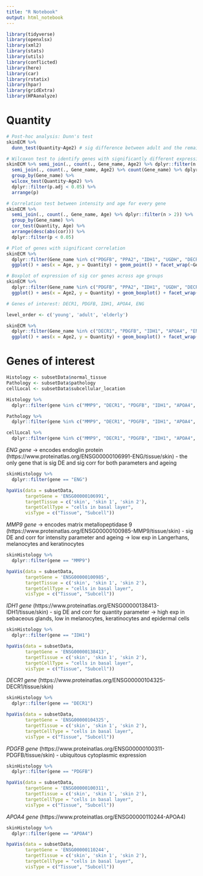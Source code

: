 ```yaml
---
title: "R Notebook"
output: html_notebook
---
```


```r
library(tidyverse)
library(openxlsx)
library(xml2)
library(stats)
library(utils)
library(conflicted)
library(here)
library(car)
library(rstatix)
library(hpar)
library(gridExtra)
library(HPAanalyze)
```

# Quantity

```r
# Post-hoc analysis: Dunn's test
skinECM %>%
  dunn_test(Quantity~Age2) # sig difference between adult and the remaining two groups, but no sig difference between young and elderly
```

```r
# Wilcoxon test to identify genes with significantly different expression across different age groups
skinECM %>% semi_join(., count(., Gene_name, Age2) %>% dplyr::filter(n > 2)) %>% 
  semi_join(., count(., Gene_name, Age2) %>% count(Gene_name) %>% dplyr::filter(n > 1)) %>%
  group_by(Gene_name) %>%
  wilcox_test(Quantity~Age2) %>%
  dplyr::filter(p.adj < 0.05) %>%
  arrange(p)
```

```r
# Correlation test between intensity and age for every gene
skinECM %>% 
  semi_join(., count(., Gene_name, Age) %>% dplyr::filter(n > 2)) %>% 
  group_by(Gene_name) %>%
  cor_test(Quantity, Age) %>%
  arrange(desc(abs(cor))) %>%
  dplyr::filter(p < 0.05) 

# Plot of genes with significant correlation
skinECM %>%
  dplyr::filter(Gene_name %in% c("PDGFB", "PPA2", "IDH1", "UGDH", "DECR1", "ENG", "APOE", "APOA4")) %>%
  ggplot() + aes(x = Age, y = Quantity) + geom_point() + facet_wrap(~Gene_name, scales = "free_x") + geom_smooth(method = "lm")
```

```r
# Boxplot of expression of sig cor genes across age groups
skinECM %>%
  dplyr::filter(Gene_name %in% c("PDGFB", "PPA2", "IDH1", "UGDH", "DECR1", "ENG", "APOE", "APOA4")) %>%
  ggplot() + aes(x = Age2, y = Quantity) + geom_boxplot() + facet_wrap(~Gene_name) + scale_x_discrete(limits = level_order)
```

```r
# Genes of interest: DECR1, PDGFB, IDH1, APOA4, ENG

level_order <- c('young', 'adult', 'elderly')

skinECM %>%
  dplyr::filter(Gene_name %in% c("DECR1", "PDGFB", "IDH1", "APOA4", "ENG")) %>%
  ggplot() + aes(x = Age2, y = Quantity) + geom_boxplot() + facet_wrap(~Gene_name) + scale_x_discrete(limits = level_order)
```

# Genes of interest

```r
Histology <- subsetData$normal_tissue
Pathology <- subsetData$pathology
cellLocal <- subsetData$subcellular_location

Histology %>%
  dplyr::filter(gene %in% c("MMP9", "DECR1", "PDGFB", "IDH1", "APOA4", "ENG"))

Pathology %>%
  dplyr::filter(gene %in% c("MMP9", "DECR1", "PDGFB", "IDH1", "APOA4", "ENG"))

cellLocal %>%
  dplyr::filter(gene %in% c("MMP9", "DECR1", "PDGFB", "IDH1", "APOA4", "ENG"))
```

*ENG gene* -> encodes endoglin protein (https://www.proteinatlas.org/ENSG00000106991-ENG/tissue/skin)
- the only gene that is sig DE and sig corr for both parameters and ageing
```r
skinHistology %>%
  dplyr::filter(gene == "ENG")

hpaVis(data = subsetData,
       targetGene = 'ENSG00000106991',
       targetTissue = c('skin', 'skin 1', 'skin 2'),
       targetCellType = "cells in basal layer",
       visType = c("Tissue", "Subcell"))
```

*MMP9 gene* -> encodes matrix metallopeptidase 9 (https://www.proteinatlas.org/ENSG00000100985-MMP9/tissue/skin)
- sig DE and corr for intensity parameter and ageing -> low exp in Langerhans, melanocytes and keratinocytes
```r
skinHistology %>%
  dplyr::filter(gene == "MMP9")

hpaVis(data = subsetData,
       targetGene = 'ENSG00000100985',
       targetTissue = c('skin', 'skin 1', 'skin 2'),
       targetCellType = "cells in basal layer",
       visType = c("Tissue", "Subcell"))
```

*IDH1 gene* (https://www.proteinatlas.org/ENSG00000138413-IDH1/tissue/skin)
- sig DE and corr for quantity parameter -> high exp in sebaceous glands, low in melanocytes, keratinocytes and epidermal cells
```r
skinHistology %>%
  dplyr::filter(gene == "IDH1")

hpaVis(data = subsetData,
       targetGene = 'ENSG00000138413',
       targetTissue = c('skin', 'skin 1', 'skin 2'),
       targetCellType = "cells in basal layer",
       visType = c("Tissue", "Subcell"))
```

*DECR1 gene* (https://www.proteinatlas.org/ENSG00000104325-DECR1/tissue/skin)
```r
skinHistology %>%
  dplyr::filter(gene == "DECR1")

hpaVis(data = subsetData,
       targetGene = 'ENSG00000104325',
       targetTissue = c('skin', 'skin 1', 'skin 2'),
       targetCellType = "cells in basal layer",
       visType = c("Tissue", "Subcell"))
```

*PDGFB gene* (https://www.proteinatlas.org/ENSG00000100311-PDGFB/tissue/skin)
- ubiquitous cytoplasmic expression
```r
skinHistology %>%
  dplyr::filter(gene == "PDGFB")

hpaVis(data = subsetData,
       targetGene = 'ENSG00000100311',
       targetTissue = c('skin', 'skin 1', 'skin 2'),
       targetCellType = "cells in basal layer",
       visType = c("Tissue", "Subcell"))
```

*APOA4 gene* (https://www.proteinatlas.org/ENSG00000110244-APOA4)
```r
skinHistology %>%
  dplyr::filter(gene == "APOA4")

hpaVis(data = subsetData,
       targetGene = 'ENSG00000110244',
       targetTissue = c('skin', 'skin 1', 'skin 2'),
       targetCellType = "cells in basal layer",
       visType = c("Tissue", "Subcell"))
```

